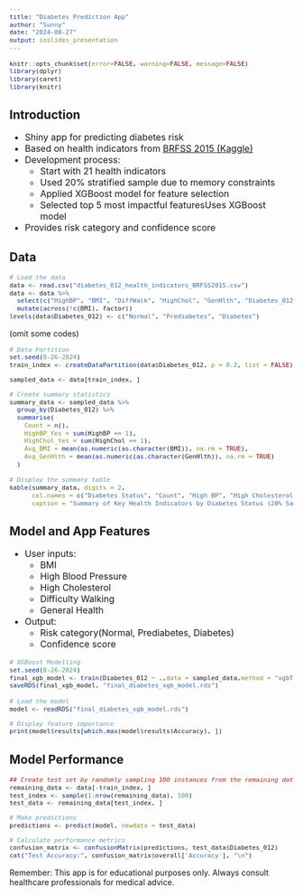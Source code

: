```yaml
---
title: "Diabetes Prediction App"
author: "Sunny"
date: "2024-08-27"
output: ioslides_presentation
---
```

<style>
.reveal pre code, pre, code {
  font-size: 11px;
  line-height: 1.1;
}

slides > slide {
  font-size: 18px !important;
}

slides > slide .content {
  font-size: 18px !important;
}

ul, ol {
  font-size: 16px !important;
}
</style>

```r
knitr::opts_chunk$set(error=FALSE, warning=FALSE, message=FALSE)
library(dplyr)
library(caret)
library(knitr)
```

## Introduction

- Shiny app for predicting diabetes risk
- Based on health indicators from [BRFSS 2015 (Kaggle)](https://www.kaggle.com/datasets/alexteboul/diabetes-health-indicators-dataset/data?select=diabetes_012_health_indicators_BRFSS2015.csv)
- Development process:
  - Start with 21 health indicators
  - Used 20% stratified sample due to memory constraints
  - Applied XGBoost model for feature selection
  - Selected top 5 most impactful featuresUses XGBoost model 
- Provides risk category and confidence score


## Data

```r
# Load the data
data <- read.csv("diabetes_012_health_indicators_BRFSS2015.csv")
data <- data %>%
  select(c("HighBP", "BMI", "DiffWalk", "HighChol", "GenHlth", "Diabetes_012")) %>%
  mutate(across(!c(BMI), factor))
levels(data$Diabetes_012) <- c("Normal", "Prediabetes", "Diabetes")
```
(omit some codes)
```r
# Data Partition
set.seed(8-26-2024)
train_index <- createDataPartition(data$Diabetes_012, p = 0.2, list = FALSE)

sampled_data <- data[train_index, ]

# Create summary statistics
summary_data <- sampled_data %>%
  group_by(Diabetes_012) %>%
  summarise(
    Count = n(),
    HighBP_Yes = sum(HighBP == 1),
    HighChol_Yes = sum(HighChol == 1),
    Avg_BMI = mean(as.numeric(as.character(BMI)), na.rm = TRUE),
    Avg_GenHlth = mean(as.numeric(as.character(GenHlth)), na.rm = TRUE)
  )
```
```r
# Display the summary table
kable(summary_data, digits = 2,
      col.names = c("Diabetes Status", "Count", "High BP", "High Cholesterol", "Avg BMI", "Avg Gen. Health"),
      caption = "Summary of Key Health Indicators by Diabetes Status (20% Sample)")
```

## Model and App Features

- User inputs:
  - BMI
  - High Blood Pressure
  - High Cholesterol
  - Difficulty Walking
  - General Health

- Output:
  - Risk category(Normal, Prediabetes, Diabetes)
  - Confidence score

```r
# XGBoost Modelling
set.seed(8-26-2024)
final_xgb_model <- train(Diabetes_012 ~ .,data = sampled_data,method = "xgbTree")
saveRDS(final_xgb_model, "final_diabetes_xgb_model.rds")
```

```r
# Load the model
model <- readRDS("final_diabetes_xgb_model.rds")

# Display feature importance
print(model$results[which.max(model$results$Accuracy), ])
```


## Model Performance

```r
## Create test set by randomly sampling 100 instances from the remaining data
remaining_data <- data[-train_index, ]
test_index <- sample(1:nrow(remaining_data), 100)
test_data <- remaining_data[test_index, ]

# Make predictions
predictions <- predict(model, newdata = test_data)

# Calculate performance metrics
confusion_matrix <- confusionMatrix(predictions, test_data$Diabetes_012)
cat("Test Accuracy:", confusion_matrix$overall['Accuracy'], "\n")
```

Remember: This app is for educational purposes only. Always consult healthcare professionals for medical advice.